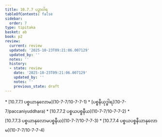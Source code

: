 ```yaml
---
title: 10.7.7 ပဉှာဝါရ
tableOfContents: false
sidebar:
  order: 7
type: tipitaka
basket: ab
book: p2
review:
  current: review
  updated: '2025-10-23T09:21:06.007129'
  updated_by: ''
  notes: ''
  history:
  - state: review
    date: '2025-10-23T09:21:06.007129'
    updated_by: ''
    notes: ''
    previous_state: draft
---
```



<ReviewStatus review={frontmatter.review} showDetails={true} />

<HypothesisAnnotation frontmatter={frontmatter} />

<DynamicBreadcrumb />



<TableOfContents book="p2" section="10.7.7">
* [10.7.7.1 ပစ္စယာနုလောမ](10-7-7/10-7-7-1)
* [ပစ္စနီယုဒ္ဓါရ](10-7-7/paccaniyuddhara)
* [10.7.7.2 ပစ္စယပစ္စနီယ](10-7-7/10-7-7-2)
* [10.7.7.3 ပစ္စယာနုလောမပစ္စနီယ](10-7-7/10-7-7-3)
* [10.7.7.4 ပစ္စယပစ္စနီယာနုလောမ](10-7-7/10-7-7-4)
</TableOfContents>